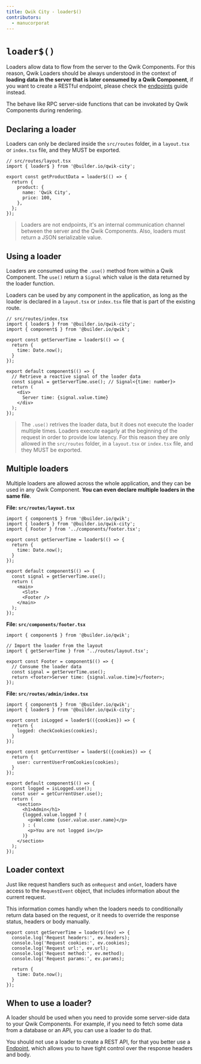 ```yaml
---
title: Qwik City - loader$()
contributors:
  - manucorporat
---
```


# `loader$()`

Loaders allow data to flow from the server to the Qwik Components. For this reason, Qwik Loaders should be always understood in the context of **loading data in the server that is later consumed by a Qwik Component**, if you want to create a RESTful endpoint, please check the [endpoints](/qwikcity/endpoints/index.mdx) guide instead.

The behave like RPC server-side functions that can be invokated by Qwik Components during rendering.

## Declaring a loader

Loaders can only be declared inside the `src/routes` folder, in a `layout.tsx` or `index.tsx` file, and they MUST be exported.

```tsx
// src/routes/layout.tsx
import { loader$ } from '@builder.io/qwik-city';

export const getProductData = loader$(() => {
  return {
    product: {
      name: 'Qwik City',
      price: 100,
    },
  };
});
```

> Loaders are not endpoints, it's an internal communication channel between the server and the Qwik Components. Also, loaders must return a JSON serializable value.

## Using a loader

Loaders are consumed using the `.use()` method from within a Qwik Component. The `use()` return a `Signal` which value is the data returned by the loader function.

Loaders can be used by any component in the application, as long as the loader is declared in a `layout.tsx` or `index.tsx` file that is part of the existing route.

```tsx
// src/routes/index.tsx
import { loader$ } from '@builder.io/qwik-city';
import { component$ } from '@builder.io/qwik';

export const getServerTime = loader$(() => {
  return {
    time: Date.now();
  }
});

export default component$(() => {
  // Retrieve a reactive signal of the loader data
  const signal = getServerTime.use(); // Signal<{time: number}>
  return (
    <div>
      Server time: {signal.value.time}
    </div>
  );
});
```

> The `.use()` retrives the loader data, but it does not execute the loader multiple times. Loaders execute eagarly at the beginning of the request in order to provide low latency. For this reason they are only allowed in the `src/routes` folder, in a `layout.tsx` or `index.tsx` file, and they MUST be exported.

## Multiple loaders

Multiple loaders are allowed across the whole application, and they can be used in any Qwik Component. **You can even declare multiple loaders in the same file**.

**File: `src/routes/layout.tsx`**

```tsx
import { component$ } from '@builder.io/qwik';
import { loader$ } from '@builder.io/qwik-city';
import { Footer } from '../components/footer.tsx';

export const getServerTime = loader$(() => {
  return {
    time: Date.now();
  }
});

export default component$(() => {
  const signal = getServerTime.use();
  return (
    <main>
      <Slot>
      <Footer />
    </main>
  );
});
```

**File: `src/components/footer.tsx`**

```tsx
import { component$ } from '@builder.io/qwik';

// Import the loader from the layout
import { getServerTime } from '../routes/layout.tsx';

export const Footer = component$(() => {
  // Consume the loader data
  const signal = getServerTime.use();
  return <footer>Server time: {signal.value.time}</footer>;
});
```

**File: `src/routes/admin/index.tsx`**

```tsx
import { component$ } from '@builder.io/qwik';
import { loader$ } from '@builder.io/qwik-city';

export const isLogged = loader$(({cookies}) => {
  return {
    logged: checkCookies(cookies);
  }
});

export const getCurrentUser = loader$(({cookies}) => {
  return {
    user: currentUserFromCookies(cookies);
  }
});

export default component$(() => {
  const logged = isLogged.use();
  const user = getCurrentUser.use();
  return (
    <section>
      <h1>Admin</h1>
      {logged.value.logged ? (
        <p>Welcome {user.value.user.name}</p>
      ) : (
        <p>You are not logged in</p>
      )}
    </section>
  );
});
```

## Loader context

Just like request handlers such as `onRequest` and `onGet`, loaders have access to the `RequestEvent` object, that includes information about the current request.

This information comes handly when the loaders needs to conditionally return data based on the request, or it needs to override the response status, headers or body manually.

```tsx
export const getServerTime = loader$((ev) => {
  console.log('Request headers:', ev.headers);
  console.log('Request cookies:', ev.cookies);
  console.log('Request url:', ev.url);
  console.log('Request method:', ev.method);
  console.log('Request params:', ev.params);

  return {
    time: Date.now();
  }
});
```

## When to use a loader?

A loader should be used when you need to provide some server-side data to your Qwik Components. For example, if you need to fetch some data from a database or an API, you can use a loader to do that.

You should not use a loader to create a REST API, for that you better use a [Endpoint](/qwik-city/), which allows you to have tight control over the response headers and body.
